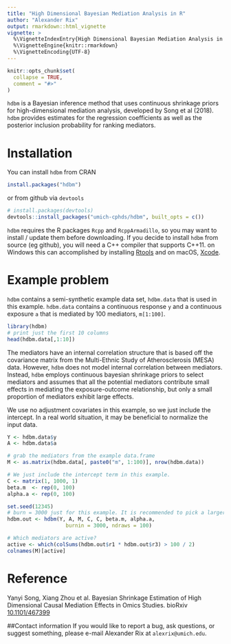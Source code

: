 ```yaml
---
title: "High Dimensional Bayesian Mediation Analysis in R"
author: "Alexander Rix"
output: rmarkdown::html_vignette
vignette: >
  %\VignetteIndexEntry{High Dimensional Bayesian Mediation Analysis in R}
  %\VignetteEngine{knitr::rmarkdown}
  %\VignetteEncoding{UTF-8}
---
```


```r
knitr::opts_chunk$set(
  collapse = TRUE,
  comment = "#>"
)
```

`hdbm` is a Bayesian inference method that uses continuous shrinkage priors for
high-dimensional mediation analysis, developed by Song et al (2018).
`hdbm` provides estimates for the regression coefficients as well as
the posterior inclusion probability for ranking mediators.

# Installation
You can install `hdbm` from CRAN
```r
install.packages("hdbm")

```

or from github via `devtools`
```r
# install.packages(devtools)
devtools::install_packages("umich-cphds/hdbm", built_opts = c())
```
`hdbm` requires the R packages `Rcpp` and `RcppArmadillo`, so you may want to
install / update them before downloading. If you decide to install `hdbm` from
source (eg github), you will need a C++ compiler that supports C++11. on Windows
this can accomplished by installing
[Rtools](https://cran.r-project.org/bin/windows/Rtools/) and on macOS,
[Xcode](https://apps.apple.com/us/app/xcode/id497799835?mt=12).

# Example problem
`hdbm` contains a semi-synthetic example data set, `hdbm.data` that is used in
this example. `hdbm.data` contains a continuous response `y` and a continuous
exposure `a` that is mediated by 100 mediators, `m[1:100]`.

```r
library(hdbm)
# print just the first 10 columns
head(hdbm.data[,1:10])
```

The mediators have an internal correlation structure that is based off the
covariance matrix from the Multi-Ethnic Study of Atherosclerosis (MESA) data.
However,  `hdbm` does not model internal correlation between mediators.
Instead, `hdbm` employs continuous bayesian shrinkage priors to select mediators
and assumes that all the potential mediators contribute small effects
in mediating the exposure-outcome relationship, but only a small proportion of
mediators exhibit large effects.


We use no adjustment covariates in this example, so we just include the
intercept. In a real world situation, it may be beneficial to normalize the
input data.
```r

Y <- hdbm.data$y
A <- hdbm.data$a

# grab the mediators from the example data.frame
M <- as.matrix(hdbm.data[, paste0("m", 1:100)], nrow(hdbm.data))

# We just include the intercept term in this example.
C <- matrix(1, 1000, 1)
beta.m  <- rep(0, 100)
alpha.a <- rep(0, 100)

set.seed(12345)
# burn = 3000 just for this example. It is recommended to pick a larger number.
hdbm.out <- hdbm(Y, A, M, C, C, beta.m, alpha.a,
                   burnin = 3000, ndraws = 100)

# Which mediators are active?
active <- which(colSums(hdbm.out$r1 * hdbm.out$r3) > 100 / 2)
colnames(M)[active]
```

# Reference
Yanyi Song, Xiang Zhou et al. Bayesian Shrinkage Estimation of
High Dimensional Causal Mediation Effects in Omics Studies.
bioRxiv [10.1101/467399](https://doi.org/10.1101/467399)

##Contact information
If you would like to report a bug, ask questions, or suggest something, please
e-mail Alexander Rix at `alexrix@umich.edu`.
